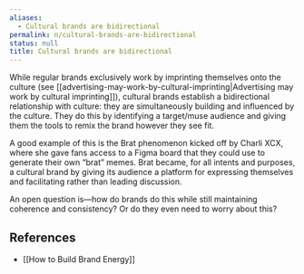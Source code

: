 ```yaml
---
aliases:
  - Cultural brands are bidirectional
permalink: n/cultural-brands-are-bidirectional
status: null
title: Cultural brands are bidirectional
---
```

While regular brands exclusively work by imprinting themselves onto the culture (see [[advertising-may-work-by-cultural-imprinting|Advertising may work by cultural imprinting]]), cultural brands establish a bidirectional relationship with culture: they are simultaneously building and influenced by the culture. They do this by identifying a target/muse audience and giving them the tools to remix the brand however they see fit.

A good example of this is the Brat phenomenon kicked off by Charli XCX, where she gave fans access to a Figma board that they could use to generate their own “brat” memes. Brat became, for all intents and purposes, a cultural brand by giving its audience a platform for expressing themselves and facilitating rather than leading discussion.

An open question is—how do brands do this while still maintaining coherence and consistency? Or do they even need to worry about this?

## References

- [[How to Build Brand Energy]]
